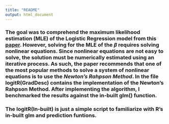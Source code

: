 ```yaml
---
title: "README"
output: html_document
---
```



### The goal was to comprehend the maximum likelihood estimation (MLE) of the Logistic Regression model from this [paper](http://czep.net/stat/mlelr.pdf). However, solving for the MLE of the $\beta$ requires solving nonlinear equations. Since nonlinear equations are not easy to solve, the solution must be numerically estimated using an iterative process. As such, the paper recommends that one of the most popular methods to solve a system of nonlinear equations is to use the *Newton's Rahpson Method*. In the file logitR(GradDesc) contains the implementation of the Newton's Rahpson Method. After implementing the algorithm, I benchmarked the results against the in-built glm() function.

### The logitR(In-built) is just a simple script to familiarize with R's in-built glm and prediction funtions.